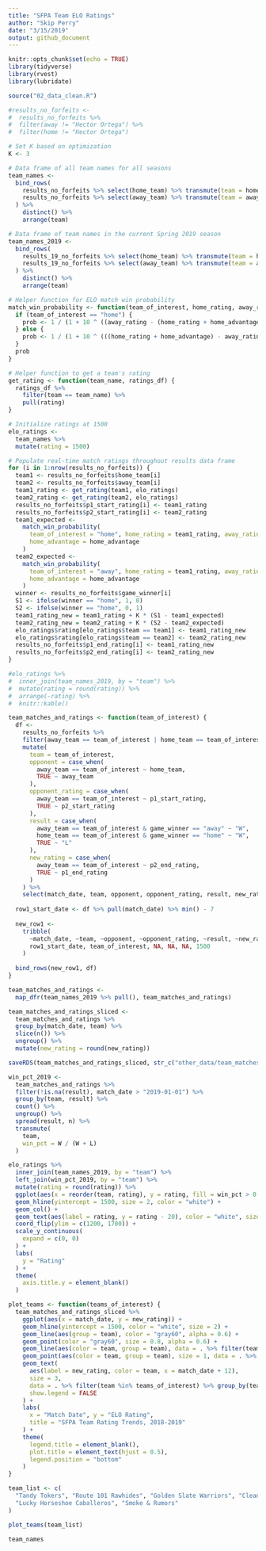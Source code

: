 ```yaml
---
title: "SFPA Team ELO Ratings"
author: "Skip Perry"
date: "3/15/2019"
output: github_document
---
```


```r
knitr::opts_chunk$set(echo = TRUE)
library(tidyverse)
library(rvest)
library(lubridate)

source("02_data_clean.R")
```

```r
#results_no_forfeits <-
#  results_no_forfeits %>% 
#  filter(away != "Hector Ortega") %>% 
#  filter(home != "Hector Ortega")
```

```r
# Set K based on optimization
K <- 3

# Data frame of all team names for all seasons
team_names <- 
  bind_rows(
    results_no_forfeits %>% select(home_team) %>% transmute(team = home_team),
    results_no_forfeits %>% select(away_team) %>% transmute(team = away_team)
  ) %>% 
    distinct() %>% 
    arrange(team)

# Data frame of team names in the current Spring 2019 season
team_names_2019 <- 
  bind_rows(
    results_19_no_forfeits %>% select(home_team) %>% transmute(team = home_team),
    results_19_no_forfeits %>% select(away_team) %>% transmute(team = away_team)
  ) %>% 
    distinct() %>% 
    arrange(team)

# Helper function for ELO match win probability
match_win_probability <- function(team_of_interest, home_rating, away_rating, home_advantage) {
  if (team_of_interest == "home") {
    prob <- 1 / (1 + 10 ^ ((away_rating - (home_rating + home_advantage)) / 400))
  } else {
    prob <- 1 / (1 + 10 ^ (((home_rating + home_advantage) - away_rating) / 400))
  }
  prob
}

# Helper function to get a team's rating
get_rating <- function(team_name, ratings_df) {
  ratings_df %>% 
    filter(team == team_name) %>% 
    pull(rating)
}

# Initialize ratings at 1500
elo_ratings <-
  team_names %>% 
  mutate(rating = 1500)

# Populate real-time match ratings throughout results data frame
for (i in 1:nrow(results_no_forfeits)) {
  team1 <- results_no_forfeits$home_team[i]
  team2 <- results_no_forfeits$away_team[i]
  team1_rating <- get_rating(team1, elo_ratings)
  team2_rating <- get_rating(team2, elo_ratings)
  results_no_forfeits$p1_start_rating[i] <- team1_rating
  results_no_forfeits$p2_start_rating[i] <- team2_rating
  team1_expected <-
    match_win_probability(
      team_of_interest = "home", home_rating = team1_rating, away_rating = team2_rating,
      home_advantage = home_advantage
    )
  team2_expected <-
    match_win_probability(
      team_of_interest = "away", home_rating = team1_rating, away_rating = team2_rating,
      home_advantage = home_advantage
    )
  winner <- results_no_forfeits$game_winner[i]
  S1 <- ifelse(winner == "home", 1, 0)
  S2 <- ifelse(winner == "home", 0, 1)
  team1_rating_new = team1_rating + K * (S1 - team1_expected)
  team2_rating_new = team2_rating + K * (S2 - team2_expected)
  elo_ratings$rating[elo_ratings$team == team1] <- team1_rating_new
  elo_ratings$rating[elo_ratings$team == team2] <- team2_rating_new
  results_no_forfeits$p1_end_rating[i] <- team1_rating_new
  results_no_forfeits$p2_end_rating[i] <- team2_rating_new
}

#elo_ratings %>% 
#  inner_join(team_names_2019, by = "team") %>% 
#  mutate(rating = round(rating)) %>% 
#  arrange(-rating) %>% 
#  knitr::kable()
```

```r
team_matches_and_ratings <- function(team_of_interest) {
  df <- 
    results_no_forfeits %>% 
    filter(away_team == team_of_interest | home_team == team_of_interest) %>% 
    mutate(
      team = team_of_interest,
      opponent = case_when(
        away_team == team_of_interest ~ home_team,
        TRUE ~ away_team
      ),
      opponent_rating = case_when(
        away_team == team_of_interest ~ p1_start_rating,
        TRUE ~ p2_start_rating
      ),
      result = case_when(
        away_team == team_of_interest & game_winner == "away" ~ "W",
        home_team == team_of_interest & game_winner == "home" ~ "W",
        TRUE ~ "L"
      ),
      new_rating = case_when(
        away_team == team_of_interest ~ p2_end_rating,
        TRUE ~ p1_end_rating
      )
    ) %>% 
    select(match_date, team, opponent, opponent_rating, result, new_rating)
  
  row1_start_date <- df %>% pull(match_date) %>% min() - 7
  
  new_row1 <- 
    tribble(
      ~match_date, ~team, ~opponent, ~opponent_rating, ~result, ~new_rating,
      row1_start_date, team_of_interest, NA, NA, NA, 1500
    )
  
  bind_rows(new_row1, df)
}

team_matches_and_ratings <- 
  map_dfr(team_names_2019 %>% pull(), team_matches_and_ratings)

team_matches_and_ratings_sliced <- 
  team_matches_and_ratings %>% 
  group_by(match_date, team) %>% 
  slice(n()) %>% 
  ungroup() %>% 
  mutate(new_rating = round(new_rating))

saveRDS(team_matches_and_ratings_sliced, str_c("other_data/team_matches_and_ratings_sliced", today(), ".Rdata"))

win_pct_2019 <- 
  team_matches_and_ratings %>% 
  filter(!is.na(result), match_date > "2019-01-01") %>% 
  group_by(team, result) %>% 
  count() %>% 
  ungroup() %>% 
  spread(result, n) %>% 
  transmute(
    team, 
    win_pct = W / (W + L)
  )
```

```r
elo_ratings %>% 
  inner_join(team_names_2019, by = "team") %>% 
  left_join(win_pct_2019, by = "team") %>% 
  mutate(rating = round(rating)) %>% 
  ggplot(aes(x = reorder(team, rating), y = rating, fill = win_pct > 0.5)) +
  geom_hline(yintercept = 1500, size = 2, color = "white") +
  geom_col() + 
  geom_text(aes(label = rating, y = rating - 20), color = "white", size = 3) + 
  coord_flip(ylim = c(1200, 1700)) +
  scale_y_continuous(
    expand = c(0, 0)
  ) +
  labs(
    y = "Rating"
  ) + 
  theme(
    axis.title.y = element_blank()
  )


```

```r
plot_teams <- function(teams_of_interest) {
  team_matches_and_ratings_sliced %>% 
    ggplot(aes(x = match_date, y = new_rating)) +
    geom_hline(yintercept = 1500, color = "white", size = 2) +
    geom_line(aes(group = team), color = "gray60", alpha = 0.6) +
    geom_point(color = "gray60", size = 0.8, alpha = 0.6) +
    geom_line(aes(color = team, group = team), data = . %>% filter(team %in% teams_of_interest)) +
    geom_point(aes(color = team, group = team), size = 1, data = . %>% filter(team %in% teams_of_interest)) +
    geom_text(
      aes(label = new_rating, color = team, x = match_date + 12), 
      size = 3, 
      data = . %>% filter(team %in% teams_of_interest) %>% group_by(team) %>% slice(n()),
      show.legend = FALSE
    ) +
    labs(
      x = "Match Date", y = "ELO Rating",
      title = "SFPA Team Rating Trends, 2018-2019"
    ) +
    theme(
      legend.title = element_blank(),
      plot.title = element_text(hjust = 0.5),
      legend.position = "bottom"
    )
}

team_list <- c(
  "Tandy Tokers", "Route 101 Rawhides", "Golden Slate Warriors", "Clean Slate",
  "Lucky Horseshoe Caballeros", "Smoke & Rumors"
)

plot_teams(team_list)
```

```r
team_names
```

